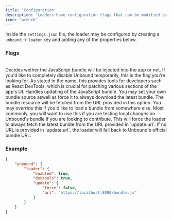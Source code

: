 ```yaml
---
title: 'Configuration'
description: 'Loaders have configuration flags that can be modified to alter the behaviour of them.'
icon: 'wrench'
---
```


Inside the `settings.json` file, the loader may be configured by creating a `unbound` -> `loader` key and adding any of the properties below.

### Flags

<br />

<ResponseField name='enabled' type='boolean'>
  Decides wether the JavaScript bundle will be injected into the app or not. If you'd like to completely disable Unbound temporarily, this is the flag you're looking for.
</ResponseField>
<ResponseField name='devtools' type='boolean'>
 	As stated in the name, this provides tools for developers such as React DevTools, which is crucial for patching various sections of the app's UI.
</ResponseField>
<ResponseField name='update' type='object'>
	Handles updating of the JavaScript bundle. You may set your own bundle source aswell as force it to always download the latest bundle.
	<Expandable title='object'>
		<ResponseField name='url' type='string'>
			The bundle resource will be fetched from the URL provided in this option. You may override this if you'd like to load a bundle from somewhere else. Most commonly, you will want to use this if you are testing local changes on Unbound's bundle if you are looking to contribute.
		</ResponseField>
		<ResponseField name='force' type='boolean'>
			This will force the loader to always fetch the latest bundle from the URL provided in `update.url`. If no URL is provided in `update.url`, the loader will fall back to Unbound's official bundle URL.
		</ResponseField>
	</Expandable>
</ResponseField>

### Example
```json settings.json
{
	"unbound": {
		"loader": {
			"enabled": true,
			"devtools": true,
			"update": {
				"force": false,
				"url": "https://localhost:8080/bundle.js"
			}
		}
	}
}
```